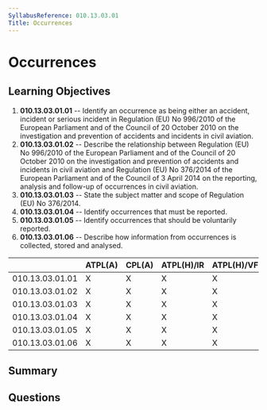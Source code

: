 ```yaml
---
SyllabusReference: 010.13.03.01
Title: Occurrences
---
```


# Occurrences

## Learning Objectives

1.  **010.13.03.01.01** -- Identify an occurrence as being either an accident,
    incident or serious incident in Regulation (EU) No 996/2010 of the European
    Parliament and of the Council of 20 October 2010 on the investigation and
    prevention of accidents and incidents in civil aviation.
2.  **010.13.03.01.02** -- Describe the relationship between Regulation (EU) No
    996/2010 of the European Parliament and of the Council of 20 October 2010 on
    the investigation and prevention of accidents and incidents in civil aviation
    and Regulation (EU) No 376/2014 of the European Parliament and of the Council
    of 3 April 2014 on the reporting, analysis and follow-up of occurrences in
    civil aviation.
3.  **010.13.03.01.03** -- State the subject matter and scope of Regulation (EU)
    No 376/2014.
4.  **010.13.03.01.04** -- Identify occurrences that must be reported.
5.  **010.13.03.01.05** -- Identify occurrences that should be voluntarily
    reported.
6.  **010.13.03.01.06** -- Describe how information from occurrences is
    collected, stored and analysed.

|                 | ATPL(A) | CPL(A) | ATPL(H)/IR | ATPL(H)/VFR | CPL(H) | IR | CBIR(A) |
| --------------- | ------- | ------ | ---------- | ----------- | ------ | -- | ------- |
| 010.13.03.01.01 | X       | X      | X          | X           | X      |    |         |
| 010.13.03.01.02 | X       | X      | X          | X           | X      |    |         |
| 010.13.03.01.03 | X       | X      | X          | X           | X      |    |         |
| 010.13.03.01.04 | X       | X      | X          | X           | X      |    |         |
| 010.13.03.01.05 | X       | X      | X          | X           | X      |    |         |
| 010.13.03.01.06 | X       | X      | X          | X           | X      |    |         |

## Summary

## Questions
